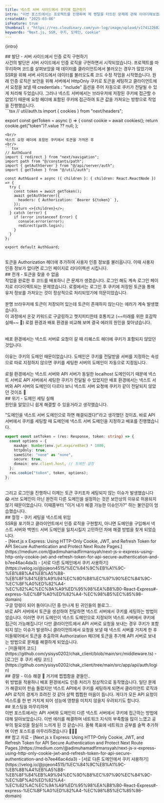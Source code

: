 ```yaml
---
title: 넥스트 서버 사이드에서 쿠키에 접근하기
intro: "이번 포스트에서는 프로젝트를 진행하며 제 멘탈을 터트린 문제에 관해 이야기해보겠습니다. 바로 넥스트 서버에서 브라우저에 저장된 쿠키에 접근할 수 없었던 것인데요. 똑같은 실수를 반복하지 않기 위해 에러의 원인을 찾고 해결 방법을 적용했던 과정을 기록해 봅니다."
createdAt: "2025-03-06"
isFeature: true
thumbnail : "https://res.cloudinary.com/yun-log/image/upload/v1741226028/25.accessing-cookies-on-the-next-server/o0bvz7resvcxhkle0tzy.jpg"
keywords: "Next.js, SSR, 쿠키, 도메인, cookie"
---
```

<p>{intro}</p>

<Spacing size="lg" />
## 발단 - 서버 사이드에서 인증 로직 구현하기
<br/>
사건의 발단은 서버 사이드에서 인증 로직을 구현하면서 시작되었습니다. 프로젝트를 마무리하며 코드를 살펴보았을 때 데이터를 클라이언트에서 불러오는 경우가 많았기에 SSR을 위해 서버 사이드에서 데이터를 불러오도록 코드 수정 작업을 시작했습니다. 원래 인증 로직은 보안을 위해 서버에서 HttpOnly 쿠키로 토큰을 세팅하고 클라이언트에서 요청을 보낼 때 credentials : "include" 옵션을 주어 자동으로 쿠키가 전달될 수 있게 처리해 두었습니다. 그러나 넥스트 서버에서는 브라우저에 저장된 쿠키에 접근할 수 없었기 때문에 요청 헤더에 포함된 쿠키에 접근하여 토큰 값을 가져오는 방향으로 작업을 진행했습니다.
<br/>
```tsx
// util/auth.ts
import { cookies } from "next/headers";

export const getToken = async () => {
  const cookie = await cookies();
  return cookie.get("token")?.value ?? null;
};

```
<br/>
넥스트 요청 헤더에 포함된 쿠키에서 토큰을 가져온 후
<br/>
```tsx
// AuthGuard
import { redirect } from "next/navigation";
import path from "@/constants/path";
import { getAuthServer } from "@/api/server/auth";
import { getToken } from "@/util/auth";

const AuthGuard = async ({ children }: { children: React.ReactNode }) => {
  try {
    const token = await getToken();
    await getAuthServer({
      headers: { Authorization: `Bearer ${token}` },
    });
    return <>{children}</>;
  } catch (error) {
    if (error instanceof Error) {
      console.error(error);
      redirect(path.login);
    }
  }
};

export default AuthGuard;
```
<br/>
토큰을 Authorization 헤더에 추가하여 사용자 인증 정보를 불러옵니다.
이때 사용자 인증 정보가 없다면 로그인 페이지로 리다이렉션 시킵니다.
<br/>
## 전개 - 토큰을 찾을 수 없음
<br/>
작업을 완료한 후 코드를 배포하니 큰 문제가 생겼습니다. 로그인 해도 계속 로그인 페이지로 리다이렉트되는 문제였습니다. 로컬에서는 로그인 후 쿠키에 저장된 토큰을 통해 유저 정보를 가져오는 것이 정상적으로 처리되었기에 의문이었습니다.
<br/> 
<PostImage src="https://res.cloudinary.com/yun-log/image/upload/v1741223110/25.accessing-cookies-on-the-next-server/jc39whldxenpx6xwwhc3.jpg" alt="쿠키가 저장되어 있음" width="585" height="45" caption="쿠키는 저장되어 있는데 어째서...?"/>
<br/>
분명 브라우저에 토큰이 저장되어 있는데 토큰이 존재하지 않는다는 에러가 계속 발생했습니다.
<br/>
이 과정에서 온갖 키워드로 구글링하고 챗지피티한테 호통치고 (~~미래를 위한 호감작 실패~~ 🥲) 로컬 환경과 배포 환경을 비교해 보며 결국 에러의 원인을 찾아냈습니다. 
<br/>
<PostImage src="https://res.cloudinary.com/yun-log/image/upload/v1741222939/25.accessing-cookies-on-the-next-server/tfkxmdshotnsi5hmsoqd.jpg" alt="로컬에서의 요청" width="672" height="336" caption="로컬에서 요청이 갈 때는 토큰이 포함됨"/>
<br/>
<PostImage src="https://res.cloudinary.com/yun-log/image/upload/v1741222939/25.accessing-cookies-on-the-next-server/gpekxbffzz1axlq9gml1.jpg" alt="배포 도메인에서의 요청" width="697" height="292" caption="뭐야, 내 쿠키 돌려줘요"/>
<br/>
배포 환경에서는 넥스트 서버로 요청이 갈 때 리퀘스트 헤더에 쿠키가 포함되지 않았던 것입니다. 
<br/>
<PostImage src="https://res.cloudinary.com/yun-log/image/upload/v1741222939/25.accessing-cookies-on-the-next-server/hvtbfuxz5x1eyoiaxfhq.jpg" alt="배포 환경의 쿠키 도메인" width="585" height="57" caption="쿠키의 도메인이 서버 도메인으로 지정되어 있음"/>
<br/>
이유는 쿠키의 도메인 때문이었습니다. 도메인은 쿠키를 전달받을 서버를 지정하는 속성으로 따로 지정하지 않으면 쿠키를 세팅한 서버의 도메인이 자동으로 지정됩니다.
<br/>
<PostImage src="https://res.cloudinary.com/yun-log/image/upload/v1741222939/25.accessing-cookies-on-the-next-server/ik52gcgdldqjfqudaaja.jpg" alt="로컬  쿠키 도메인" width="585" height="62" caption="로컬은 넥스트 서버와 API 서버가 동일한 도메인을 가짐"/>
<br/>
로컬 환경에서는 넥스트 서버와 API 서버가 동일한 localhost 도메인이기 때문에 넥스트 서버로 API 서버에서 세팅한 쿠키가 전달될 수 있었지만
배포 환경에서는 넥스트 서버와 API 서버의 도메인이 다르다 보니 넥스트 서버 요청에 쿠키가 같이 전달되지 않았던 것이죠 🥲
<br/>
## 위기 - 도메인 세팅 실패
<br/>
원인을 알았으니 쉽게 해결할 수 있을거라고 생각했습니다. 

"도메인을 넥스트 서버 도메인으로 하면 해결되겠다!"라고 생각했던 것이죠.
바로 API 서버에서 쿠키를 세팅할 때 도메인에 넥스트 서버 도메인을 지정하고 배포를 진행했습니다.
<br/>
```ts
export const setToken = (res: Response, token: string) => {
  const options = {
    maxAge: Number(env.jwt.expiredSec) * 1000,
    httpOnly: true,
    sameSite: "none" as "none",
    secure: true,
    domain: env.client.host, // 도메인 설정
  };
  res.cookie("token", token, options);
};
```
<br/>
그리고 로그인을 진행하니 이제는 토큰 쿠키조차 세팅되지 않는 이슈가 발생했습니다 😱 서브 도메인이 아닌 완전히 다른 도메인을 설정하는 것은 보안상의 이유로 허용되지 않기 때문이었습니다. 이때쯤부터 "이거 내가 해결 가능한 이슈인가?" 하는 불안감이 엄습했습니다.
<br/>
## 절정 - 쿠키 세팅을 넥스트에 위임
<br/>
SSR을 포기하고 클라이언트에서 인증 로직을 구현할지, 아니면 도메인을 구입해서 넥스트 서버와 백엔드 서버 도메인을 일치시킬지 고민하던 차에 해결 방법을 찾게 되었습니다.
<br/>
- [Next.js x Express: Using HTTP-Only Cookie, JWT, and Refresh Token for API Secure Authentication and Protect Next Route Pages.](https://medium.com/@adimuhamadfirmansyah/next-js-x-express-using-http-only-cookie-jwt-and-refresh-token-for-api-secure-authentication-and-b7ee46ac4da3)
- [서로 다른 도메인에서 쿠키 사용하기](https://velog.io/@jojeon4515/%EC%84%9C%EB%A1%9C-%EB%8B%A4%EB%A5%B8-%EB%8F%84%EB%A9%94%EC%9D%B8%EC%97%90%EC%84%9C-%EC%BF%A0%ED%82%A4-%EC%82%AC%EC%9A%A9%ED%95%98%EA%B8%B0-React-Express#-express-%EC%BF%A0%ED%82%A4-%EC%98%B5%EC%85%98-domain)
<br/>
구글 망령이 되어 돌아다니던 중 만나게 된 귀인들의 블로그.. 
<br/>
 바로 API 서버에서 토큰을 생성하여 전달하면 넥스트 서버에서 쿠키를 세팅하는 방법이었습니다. 이러면 쿠키 도메인이 넥스트 도메인으로 지정되어 넥스트 서버에서 쿠키에 접근이 가능해집니다! 다만 클라이언트에서 API 서버로 요청을 보내는 경우 쿠키가 포함되지 않는 이슈가 발생하니 클라이언트에서 요청을 보낼 때 넥스트 서버를 거치게 한 후 미들웨어에서 토큰을 추출하여 Authorization 헤더에 토큰을 추가해 API 서버로 보내는 방법으로 문제를 해결하게 되었습니다.  
<br/>
- [미들웨어 코드](https://github.com/ysisys0202/chak_client/blob/main/src/middleware.ts)
- [로그인 후 쿠키 세팅 코드](https://github.com/ysisys0202/chak_client/tree/main/src/app/api/auth/login)
<br/>
## 결말 - 이슈 해결 🎉 거기에 찝찝함을 곁들인..
<br/>
위 방법을 적용하니 배포 환경에서도 인증 처리가 정상적으로 동작했습니다. 
일단 문제가 해결되어 한숨 돌렸지만 넥스트 API에서 쿠키를 세팅하게 되면서 클라이언트 로직과 API 로직의 경계가 흐려진 것 같아 살짝 찝찝한 마음이 듭니다. 게다가 모든 API 요청이 넥스트를 한 번 거치게 되어 성능에 영향을 미치지 않을지 우려되기도 합니다.
<br/>
## 포스팅을 마무리하며
<br/>
이번 포스트에서는 API 서버와 도메인이 다른 넥스트 서버에서 쿠키에 접근하는 방법에 대해 알아보았습니다. 이번 에러를 해결하며 네트워크 지식의 부족함을 많이 느꼈고 공부의 필요성을 절실히 느끼게 된 것 같습니다. 올해 목표에 네트워크 공부를 슬쩍 추가하며 이번 포스트를 마무리하겠습니다 👋👋👋   
<br/>
## 참고 자료
- [Next.js x Express: Using HTTP-Only Cookie, JWT, and Refresh Token for API Secure Authentication and Protect Next Route Pages.](https://medium.com/@adimuhamadfirmansyah/next-js-x-express-using-http-only-cookie-jwt-and-refresh-token-for-api-secure-authentication-and-b7ee46ac4da3)
- [서로 다른 도메인에서 쿠키 사용하기](https://velog.io/@jojeon4515/%EC%84%9C%EB%A1%9C-%EB%8B%A4%EB%A5%B8-%EB%8F%84%EB%A9%94%EC%9D%B8%EC%97%90%EC%84%9C-%EC%BF%A0%ED%82%A4-%EC%82%AC%EC%9A%A9%ED%95%98%EA%B8%B0-React-Express#-express-%EC%BF%A0%ED%82%A4-%EC%98%B5%EC%85%98-domain)
<br/>
